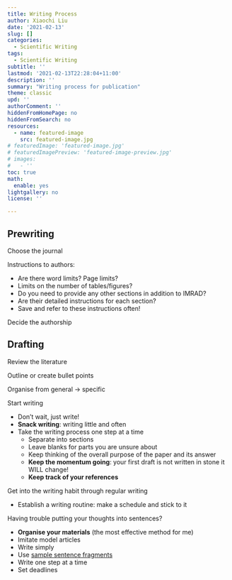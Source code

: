 ```yaml
---
title: Writing Process
author: Xiaochi Liu
date: '2021-02-13'
slug: []
categories:
  - Scientific Writing
tags:
  - Scientific Writing
subtitle: ''
lastmod: '2021-02-13T22:28:04+11:00'
description: ''
summary: "Writing process for publication"
theme: classic
upd: ''
authorComment: ''
hiddenFromHomePage: no
hiddenFromSearch: no
resources:
  - name: featured-image
    src: featured-image.jpg
# featuredImage: 'featured-image.jpg'
# featuredImagePreview: 'featured-image-preview.jpg'
# images:
#   - ''
toc: true
math:
  enable: yes
lightgallery: no
license: ''

---
```




## Prewriting

Choose the journal

Instructions to authors:

* Are there word limits? Page limits?
* Limits on the number of tables/figures?
* Do you need to provide any other sections in addition to IMRAD?
* Are their detailed instructions for each section?
* Save and refer to these instructions often!

Decide the authorship


## Drafting

Review the literature

Outline or create bullet points

Organise from general -> specific

Start writing

* Don't wait, just write!
* **Snack writing**: writing little and often
* Take the writing process one step at a time
    - Separate into sections
    - Leave blanks for parts you are unsure about
    - Keep thinking of the overall purpose of the paper and its answer
    - **Keep the momentum going**: your first draft is not written in stone it WILL change!
    - **Keep track of your references**

Get into the writing habit through regular writing

* Establish a writing routine: make a schedule and stick to it

Having trouble putting your thoughts into sentences?

* **Organise your materials** (the most effective method for me)
* Imitate model articles
* Write simply
* Use [sample sentence fragments](http://www.phrasebank.manchester.ac.uk/)
* Write one step at a time
* Set deadlines
